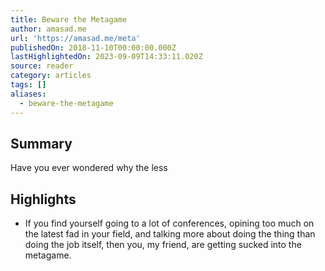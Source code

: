 ```yaml
---
title: Beware the Metagame
author: amasad.me
url: 'https://amasad.me/meta'
publishedOn: 2018-11-10T00:00:00.000Z
lastHighlightedOn: 2023-09-09T14:33:11.020Z
source: reader
category: articles
tags: []
aliases:
  - beware-the-metagame
---
```

## Summary

 Have you ever wondered why the less

## Highlights
- If you find yourself going to a lot of conferences, opining too much on the latest fad in your field, and talking more about doing the thing than doing the job itself, then you, my friend, are getting sucked into the metagame.
